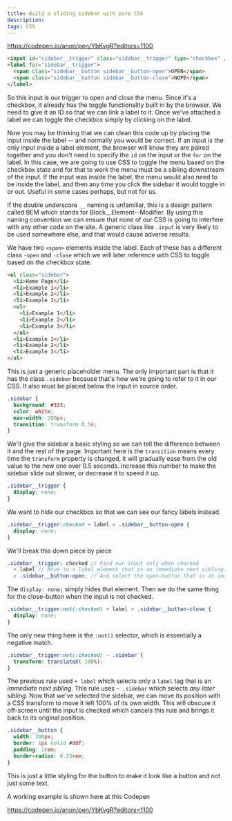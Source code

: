 ```yaml
---
title: Build a sliding sidebar with pure CSS
description:
tags: CSS
---
```


https://codepen.io/anon/pen/YbKvgR?editors=1100

```html numbered
<input id="sidebar__trigger" class="sidebar__trigger" type="checkbox" />
<label for="sidebar__trigger">
  <span class="sidebar__button sidebar__button-open">OPEN</span>
  <span class="sidebar__button sidebar__button-close">NOPE</span>
</label>
```

So this input is our trigger to open and close the menu. Since it's a checkbox, it already has the toggle functionality built in by the browser. We need to give it an ID so that we can link a label to it. Once we've attached a label we can toggle the checkbox simply by clicking on the label.

Now you may be thinking that we can clean this code up by placing the input inside the label -- and normally you would be correct. If an input is the only input inside a label element, the browser will know they are paired together and you don't need to specify the `id` on the input or the `for` on the label. In this case, we are going to use CSS to toggle the menu based on the checkbox state and for that to work the menu must be a sibling downstream of the input. If the input was inside the label, the menu would also need to be inside the label, and then any time you click the sidebar it would toggle in or out. Useful in some cases perhaps, but not for us.

If the double underscore `__` naming is unfamiliar, this is a design pattern called BEM which stands for Block\_\_Element--Modifier. By using this naming convention we can ensure that none of our CSS is going to interfere with any other code on the site. A generic class like `.input` is very likely to be used somewhere else, and that would cause adverse results.

We have two `<span>` elements inside the label. Each of these has a different class `-open` and `-close` which we will later reference with CSS to toggle based on the checkbox state.

```html numbered
<ul class="sidebar">
  <li>Home Page</li>
  <li>Example 1</li>
  <li>Example 2</li>
  <li>Example 3</li>
  <ul>
    <li>Example 1</li>
    <li>Example 2</li>
    <li>Example 3</li>
  </ul>
  <li>Example 1</li>
  <li>Example 2</li>
  <li>Example 3</li>
</ul>
```

This is just a generic placeholder menu. The only important part is that it has the class `.sidebar` because that's how we're going to refer to it in our CSS. It also must be placed below the input in source order.

```css numbered
.sidebar {
  background: #333;
  color: white;
  max-width: 200px;
  transition: transform 0.5s;
}
```

We'll give the sidebar a basic styling so we can tell the difference between it and the rest of the page. Important here is the `transition` means every time the `transform` property is changed, it will gradually ease from the old value to the new one over 0.5 seconds. Increase this number to make the sidebar slide out slower, or decrease it to speed it up.

```css numbered
.sidebar__trigger {
  display: none;
}
```

We want to hide our checkbox so that we can see our fancy labels instead.

```css numbered
.sidebar__trigger:checked + label > .sidebar__button-open {
  display: none;
}
```

We'll break this down piece by piece

```scss
.sidebar__trigger: checked // Find our input only when checked
  + label // Move to a label element that is an immediate next sibling
  > .sidebar__button-open; // And select the open-button that is an immediate child
```

The `display: none;` simply hides that element. Then we do the same thing for the close-button when the input is not checked.

```css numbered
.sidebar__trigger:not(:checked) + label > .sidebar__button-close {
  display: none;
}
```

The only new thing here is the `:not()` selector, which is essentially a negative match.

```css numbered
.sidebar__trigger:not(:checked) ~ .sidebar {
  transform: translateX(-100%);
}
```

The previous rule used `+ label` which selects only a `label` tag that is an _immediate next sibling_. This rule uses `~ .sidebar` which selects _any later sibling_. Now that we've selected the sidebar, we can move its position with a CSS transform to move it left 100% of its own width. This will obscure it off-screen until the input is checked which cancels this rule and brings it back to its original position.

```css numbered
.sidebar__button {
  width: 300px;
  border: 1px solid #ddf;
  padding: 1rem;
  border-radius: 0.25rem;
}
```

This is just a little styling for the button to make it look like a button and not just some text.

A working example is shown here at this Codepen

https://codepen.io/anon/pen/YbKvgR?editors=1100
